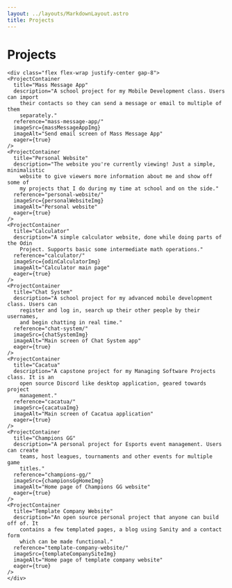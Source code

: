 ```yaml
---
layout: ../layouts/MarkdownLayout.astro
title: Projects
---
```



# Projects

    <div class="flex flex-wrap justify-center gap-8">
    <ProjectContainer
      title="Mass Message App"
      description="A school project for my Mobile Development class. Users can import
        their contacts so they can send a message or email to multiple of them
        separately."
      reference="mass-message-app/"
      imageSrc={massMessageAppImg}
      imageAlt="Send email screen of Mass Message App"
      eager={true}
    />
    <ProjectContainer
      title="Personal Website"
      description="The website you're currently viewing! Just a simple, minimalistic
        website to give viewers more information about me and show off some of
        my projects that I do during my time at school and on the side."
      reference="personal-website/"
      imageSrc={personalWebsiteImg}
      imageAlt="Personal website"
      eager={true}
    />
    <ProjectContainer
      title="Calculator"
      description="A simple calculator website, done while doing parts of the Odin
        Project. Supports basic some intermediate math operations."
      reference="calculator/"
      imageSrc={odinCalculatorImg}
      imageAlt="Calculator main page"
      eager={true}
    />
    <ProjectContainer
      title="Chat System"
      description="A school project for my advanced mobile development class. Users can
        register and log in, search up their other people by their usernames,
        and begin chatting in real time."
      reference="chat-system/"
      imageSrc={chatSystemImg}
      imageAlt="Main screen of Chat System app"
      eager={true}
    />
    <ProjectContainer
      title="Cacatua"
      description="A capstone project for my Managing Software Projects class. It is an
        open source Discord like desktop application, geared towards project
        management."
      reference="cacatua/"
      imageSrc={cacatuaImg}
      imageAlt="Main screen of Cacatua application"
      eager={true}
    />
    <ProjectContainer
      title="Champions GG"
      description="A personal project for Esports event management. Users can create
        teams, host leagues, tournaments and other events for multiple game
        titles."
      reference="champions-gg/"
      imageSrc={championsGgHomeImg}
      imageAlt="Home page of Champions GG website"
      eager={true}
    />
    <ProjectContainer
      title="Template Company Website"
      description="An open source personal project that anyone can build off of. It
        contains a few templated pages, a blog using Sanity and a contact form
        which can be made functional."
      reference="template-company-website/"
      imageSrc={templateCompanySiteImg}
      imageAlt="Home page of template company website"
      eager={true}
    />
    </div>
